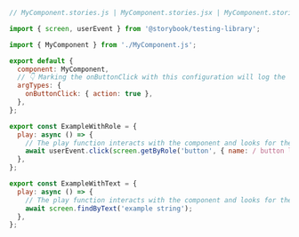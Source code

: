 ```js
// MyComponent.stories.js | MyComponent.stories.jsx | MyComponent.stories.ts | MyComponent.stories.tsx

import { screen, userEvent } from '@storybook/testing-library';

import { MyComponent } from './MyComponent.js';

export default {
  component: MyComponent,
  // 👇 Marking the onButtonClick with this configuration will log the event in the Actions panel
  argTypes: {
    onButtonClick: { action: true },
  },
};

export const ExampleWithRole = {
  play: async () => {
    // The play function interacts with the component and looks for the button.
    await userEvent.click(screen.getByRole('button', { name: / button label/i }));
  },
};

export const ExampleWithText = {
  play: async () => {
    // The play function interacts with the component and looks for the text
    await screen.findByText('example string');
  },
};
```